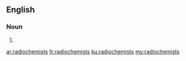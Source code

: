 ==English==

===Noun===
{{head|en}}

# {{plural of|radiochemist}}

[[ar:radiochemists]]
[[fr:radiochemists]]
[[ku:radiochemists]]
[[my:radiochemists]]